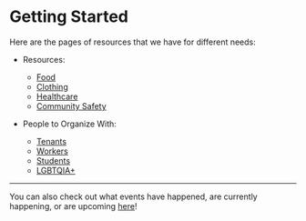 # Getting Started

Here are the pages of resources that we have for different needs:
- Resources:
  - [Food](/resources/food)
  - [Clothing](/resources/clothing)
  - [Healthcare](/resources/healthcare)
  - [Community Safety](/resources/community-safety)

- People to Organize With:
  - [Tenants](/organizing/tenants)
  - [Workers](/organizing/workers)
  - [Students](/organizing/students)
  - [LGBTQIA+](/organizing/lgbtqia+)

---

You can also check out what events have happened, are currently happening, or are upcoming [here](/events)!